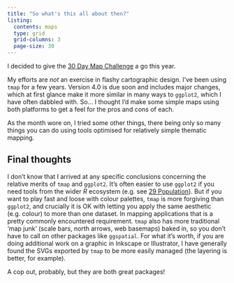 ```yaml
---
title: "So what's this all about then?"
listing:
  contents: maps
  type: grid
  grid-columns: 3
  page-size: 30
---
```


I decided to give the [30 Day Map Challenge](https://30daymapchallenge.com/) a go this year. 

My efforts are _not_ an exercise in flashy cartographic design. I've been using `tmap` for a few years. Version 4.0 is due soon and includes major changes, which at first glance make it more similar in many ways to `ggplot2`, which I have often dabbled with. So... I thought I'd make some simple maps using both platforms to get a feel for the pros and cons of each.

As the month wore on, I tried some other things, there being only so many things you can do using tools optimised for relatively simple thematic mapping.

## Final thoughts
I don't know that I arrived at any specific conclusions concerning the relative merits of `tmap` and `ggplot2`. It's often easier to use `ggplot2` if you need tools from the wider _R_ ecosystem (e.g. see [29 Population](maps/29-population.qmd)). But if you want to play fast and loose with colour palettes, `tmap` is more forgiving than `ggplot2`, and crucially it is OK with letting you apply the same aesthetic (e.g. colour) to more than one dataset. In mapping applications that is a pretty commonly encountered requirement. `tmap` also has more traditional 'map junk' (scale bars, north arrows, web basemaps) baked in, so you don't have to call on other packages like `ggspatial`. For what it's worth, if you are doing additional work on a graphic in Inkscape or Illustrator, I have generally found the SVGs exported by `tmap` to be more easily managed (the layering is better, for example).

A cop out, probably, but they are both great packages!
